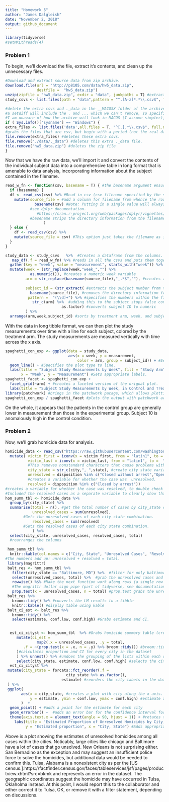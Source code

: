 ```yaml
---
title: "Homework 5"
author: "James Dalgleish"
date: "November 2, 2018"
output: github_document
---
```


```r
library(tidyverse)
#setMKLthreads(4)
```

### Problem 1

To begin, we'll download the file, extract it's contents, and clean up the unnecessary files. 
```r
#Download and extract source data from zip archive.
download.file(url = "http://p8105.com/data/hw5_data.zip", 
              destfile =  "hw5_data.zip")
unzip(zipfile = "hw5_data.zip", exdir = "data", junkpaths = T) #extract the files into this new directory
study_csvs <- list.files(path = "data",pattern = "^.[A-z]*.*\\.csv$", full.names = T) #grab just the real CSVs beginning with a letter and ending with a .csv, avoiding unimportant files in the archive.

#delete the extra csvs and ._data in the __MACOSX folder of the archive.
#a setdiff will include the . and .., which we can't remove, so specific commands are needed.
#I am unaware of how the archive will look in MACOS (I assume simpler), but just in case, I'll make this cleanup windows-specific.
if ( Sys.info()['sysname'] == "Windows") { 
extra_files <- list.files('data',all.files = T, "^[.].*\\.csv$", full.names = T)
#grabs the files that are csv, but begin with a period (not the real datafiles).
file.remove(extra_files) #deletes these extra csvs.
file.remove("./data/._data") #deletes this extra ._data file.
file.remove("hw5_data.zip") #deletes the zip file
}
```
Now that we have the raw data, we'll import it and convert the contents of the individual subject data into a comprehensive table in long format that is amenable to data analysis, incorporating information about the subject contained in the filename.
```r
read_w_fn <- function(csv, basename = T) { #the basename argument ensures the function is more generalizable to future problems where the full file path is desired in the output (in which case the user can set this flag to false).
  if (basename) {
  df <- read_csv(csv) %>% #Read in csv (csv filename specified by the string).
    mutate(source_file = #add a column for filename from whence the rows came.
             basename(csv) #Note: Putting in a single value will always work to create a column by recycling.
           #see dplyr documentation.
              #https://cran.r-project.org/web/packages/dplyr/vignettes/dplyr.html
           #basename strips the directory information from the filename.
                 )
  } else {
    df <- read_csv(csv) %>% 
    mutate(source_file = csv) #This option just takes the filename as is, without removing the path from the full filename.
  }
}

study_data <- study_csvs   %>%  #Creates a dataframe from the columns.
   map_df(.f = read_w_fn) %>% #reads in all the csvs and puts them together into a single dataframe by binding the rows together. 
  gather(key = "week", value = "measurement", starts_with("week")) %>%  #converts weeks to long format.
  mutate(week = (str_replace(week,"week_","") %>% 
           as.numeric()), #creates a numeric week variable
         arm = str_replace(basename(source_file),"_.*$",""), #creates a categorical arm variable by removing the text after con or exp.
         
         subject_id = (str_extract( #extracts the subject number from the filename.
           basename(source_file), #removes the directory information from the filename.
          pattern =  "(\\d)+") %>% #specifies the numbers within the filename as the string to be extracted.
            str_c(arm) %>%  #adding this to the subject stops false connections that can alterate between control and treatment in geom_line.
                         as.factor) #converts subject ID to numeric
         ) %>% 
  arrange(arm,week,subject_id) #sorts by treatment arm, week, and subject_id.

```

With the data in long tibble format, we can then plot the study measurements over time with a line for each subject, colored by the treatment arm. The study measurements are measured vertically with time across the x axis.
```r
spaghetti_con_exp <- ggplot(data = study_data,  
                            aes(x = week, y = measurement, 
                                color = arm, group = subject_id)) + #Sets mappings displayed above in the paragraph description.
  geom_line() + #Specifies the plot type to line.
  labs(title = "Subject Study Measurements by Week", fill = "Study Arm",
       x = "Week", y = "Measurement") #Sets appropriate labels. 
spaghetti_facet <- spaghetti_con_exp + 
  facet_grid(~arm) + #creates a faceted version of the orignal plot.
  labs(title = "Subject Study Measurements by Week, in Control and Treatment") #modifies the title
library(patchwork) #brings in the patchwork pacage, which allows plotting multiple plots in specific arrangements
spaghetti_con_exp / spaghetti_facet #plots the output with patchwork arragement,  regular at the top, facet plot at the bottom in this case.

```
On the whole, it appears that the patients in the control group are generally lower in measurement than those in the experimental group. Subject 10 is anomalously high in the control condition.

### Problem 2

Now, we'll grab homicide data for analysis.
```r
homicide_data <- read_csv("https://raw.githubusercontent.com/washingtonpost/data-homicides/master/homicide-data.csv") %>% #read in data.
  mutate( victim_first = iconv(x = victim_first, from = "latin1", to =  "ASCII",sub = ""),
          victim_last = iconv(x = victim_last, from = "latin1", to =  "ASCII",sub = ""),
          #This removes nonstandard characters that cause problems with skimr.
          city_state = str_c(city,", ",state), #create city state variable by string concatenation.
          unresolved = disposition %in% c("Closed without arrest","Open/No arrest"),
          #creates a variable for whether the case was  unresolved.
          resolved = disposition %in% c("Closed by arrest")) 
#creates a variable for whether the case was resolved, to double check the numbers.
#Included the resolved cases as a separate variable to clearly show that the resolved and unresolved cases sum to the total (and hence the calculations make sense).
hom_summ_tbl <- homicide_data %>% 
  group_by(city_state) %>%  
  summarise(total = n(), #get the total number of cases by city_state combination.
            unresolved_cases = sum(unresolved), 
        #Gets the unresolved cases of each city state combination.
            resolved_cases = sum(resolved)
        #Gets the resolved cases of each city state combination.
            ) %>% 
  select(city_state, unresolved_cases, resolved_cases, total) 
  #rearranges the columns

 hom_summ_tbl %>% 
  knitr::kable(col.names = c("City, State", "Unresolved Cases", "Resolved Cases", "Total Cases"), format = "markdown", padding = 10) #Displays the table in a more presentable format.
#The numbers add up: unresolved + resolved = total.
 library(magrittr)
 balt_res <- hom_summ_tbl %>%
   filter(city_state == "Baltimore, MD") %>%  #filter for only baltimore, MD.
   select(unresolved_cases, total) %>%  #grab the unresolved cases and total rows
   rowwise() %$% #Make the next function work along rows (a single row in this case)
   #The magrittr dollar sign pipe (part of tidyverse, see documentation) allows exposition of variables, which allows functions without a data argument, like prop.test, to work. Essentially, without this line, prop.test won't be able to understand where the unresolved cases are.
   prop.test(x = unresolved_cases, n = total) #prop.test grabs the unresolved cases and total and estimates a proportion utilizing the yates continuity correction by default and producing a 95% confidence interval.
 balt_res %>% 
   broom::tidy() %>% #converts the LM results to a tibble
   knitr::kable() #display table using kable
 balt_ci_est <- balt_res %>% 
   broom::tidy() %>% 
   select(estimate, conf.low, conf.high) #Grabs estimate and CI.


  est_ci_cityst <- hom_summ_tbl  %>% #Grabs homicide summary table (created earlier)
     mutate(ci_est =
              map2(.x = unresolved_cases, .y = total,
        .f = ~(prop.test(x = .x, n = .y) %>% broom::tidy()) #broom::tidy reformats the output.
     )#calculates proportion and CI for every city in the dataset
     ) %>% unnest() %>% #undoes the grouping of the lists within each row, converting listcols to columns.
     select(city_state, estimate, conf.low, conf.high) #selects the city_state as a label, the estimate and CI for all cities and stores it as est_ci_cityst.
  est_ci_cityst %>% 
 mutate(city_state = forcats::fct_reorder(.f = 
                           city_state %>% as.factor(),
                         estimate) #reorders the city labels in the dataframe by converting to a factor and ordering it by the estimate value, in ascending order. 
 ) %>% 
 ggplot( 
       aes(x = city_state, #creates a plot with city along the x axis.
           y = estimate, ymin = conf.low, ymax = conf.high) #estimate along the y axis, with the errorbar min and max being set by the confidence interval limits
       )  +
  geom_point() + #adds a point for the estimate for each city
  geom_errorbar() +  #adds an error bar for the confidence interval for each city.
  theme(axis.text.x = element_text(angle = 90, hjust = 1)) + #rotates the labels so they don't overlap.
    labs(title = "Estimated Proportion of Unresolved Homicides by City, State",
         y = "Estimated proportion", x = "City, State") #Adds appropriate labels.
```
Above is a plot showing the estimates of unresolved homicides among all cases within the cities. Noticably, large cities like chicago and Baltimore have a lot of cases that go unsolved.  New Orleans is not surprising either. San Bernadino as the exception and may suggest an insufficient police force to solve the homicides, but additional data would be needed to confirm this.
Tulsa, Alabama is a nonexistent city as per the [US census.]:https://factfinder.census.gov/faces/tableservices/jsf/pages/productview.xhtml?src=bkmk and represents an error in the dataset. The geographic coordinates suggest the homicide may have occurred in Tulsa, Oklaholma instead. At this point, I would report this to the collaborator and either correct it to Tulsa, OK, or remove it with a filter statement, depending on discussions.